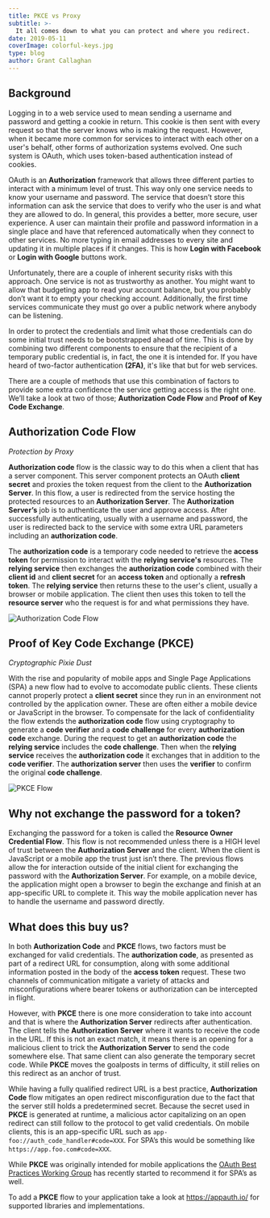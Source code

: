 ```yaml
---
title: PKCE vs Proxy
subtitle: >-
  It all comes down to what you can protect and where you redirect.
date: 2019-05-11
coverImage: colorful-keys.jpg
type: blog
author: Grant Callaghan
---
```


## Background

Logging in to a web service used to mean sending a username and password and
getting a cookie in return. This cookie is then sent with every request so that
the server knows who is making the request. However, when it became more common
for services to interact with each other on a user's behalf, other forms of
authorization systems evolved. One such system is OAuth, which uses
token-based authentication instead of cookies.

OAuth is an __Authorization__ framework that allows three different parties to
interact with a minimum level of trust. This way only one service needs to know
your username and password. The service that doesn’t store this information
can ask the service that does to verify who the user is and what they are allowed
to do. In general, this provides a better, more secure, user experience.
A user can maintain their profile and password information in a single place
and have that referenced automatically when they connect to other services. No
more typing in email addresses to every site and updating it in multiple places
if it changes. This is how __Login with Facebook__ or __Login with Google__
buttons work.

Unfortunately, there are a couple of inherent security risks with this approach.
One service is not as trustworthy as another. You might want to allow that
budgeting app to read your account balance, but you probably don’t want it to
empty your checking account. Additionally, the first time services
communicate they must go over a public network where anybody can be listening.

In order to protect the credentials and limit what those credentials can do
some initial trust needs to be bootstrapped ahead of time. This
is done by combining two different components to ensure that the
recipient of a temporary public credential is, in fact, the one it is intended
for. If you have heard of two-factor authentication __(2FA)__, it's like that but
for web services.

There are a couple of methods that use this combination of factors to provide
some extra confidence the service getting access is the right one. We’ll take a
look at two of those; __Authorization Code Flow__ and
__Proof of Key Code Exchange__.

## Authorization Code Flow

_Protection by Proxy_

__Authorization code__ flow is the classic way to do this when a client that has a
server component. This server component protects an OAuth __client secret__ and
proxies the token request from the client to the __Authorization Server__. In this
flow, a user is redirected from the service hosting the protected resources to
an __Authorization Server__. The __Authorization Server’s__ job is to authenticate the
user and approve access. After successfully authenticating, usually with a
username and password, the user is redirected back to the service with some
extra URL parameters including an __authorization code__.

The __authorization code__ is a temporary code needed to retrieve the __access token__
for permission to interact with the __relying service's__ resources. The __relying
service__ then exchanges the __authorization code__ combined with their __client id__ and
__client secret__ for an __access token__ and optionally a __refresh token__. The __relying
service__ then returns these to the user's client, usually a browser or mobile
application. The client then uses this token to tell the __resource server__ who
the request is for and what permissions they have.

![Authorization Code Flow](/images/posts/auth-code-flow.png)

## Proof of Key Code Exchange (PKCE)
_Cryptographic Pixie Dust_

With the rise and popularity of mobile apps and Single Page Applications (SPA) a new
flow had to evolve to accomodate public clients. These clients cannot properly
protect a __client secret__ since they run in an environment not controlled by the
application owner. These are often either a mobile device or JavaScript in the browser. To
compensate for the lack of confidentiality the flow extends the __authorization
code__ flow using cryptography to generate a __code verifier__ and a __code challenge__
for every __authorization code__ exchange.  During the request to get an
__authorization code__ the __relying service__ includes the __code challenge__. Then when
the __relying service__ receives the __authorization code__ it exchanges that in
addition to the __code verifier__. The __authorization server__ then uses the __verifier__
to confirm the original __code challenge__.

![PKCE Flow](/images/posts/pkce-flow.png)


## Why not exchange the password for a token?

Exchanging the password for a token is called the __Resource Owner Credential
Flow__. This flow is not recommended unless there is a HIGH level of trust between
the __Authorization Server__ and the client. When the client is JavaScript or a
mobile app the trust just isn’t there. The previous flows allow the for
interaction outside of the initial client for exchanging the password with the
__Authorization Server__. For example, on a mobile device, the application might
open a browser to begin the exchange and finish at an app-specific URL to
complete it. This way the mobile application never has to handle the username
and password directly.

## What does this buy us?

In both __Authorization Code__ and __PKCE__ flows, two factors must be exchanged for valid
credentials. The __authorization code__, as presented as part of a redirect URL for
consumption, along with some additional information posted in the body of the
__access token__ request. These two channels of communication mitigate a variety of
attacks and misconfigurations where bearer tokens or authorization can be
intercepted in flight.

However, with __PKCE__ there is one more consideration to take into account and that
is where the __Authorization Server__ redirects after authentication. The client
tells the __Authorization Server__ where it wants to receive the code in the URL. If
this is not an exact match, it means there is an opening for a malicious client
to trick the __Authorization Server__ to send the code somewhere else. That same
client can also generate the temporary secret code.  While __PKCE__ moves the
goalposts in terms of difficulty, it still relies on this redirect as an anchor
of trust.

While having a fully qualified redirect URL is a best practice,
__Authorization Code__ flow mitigates an open redirect misconfiguration due to the
fact that the server still holds a predetermined secret. Because the secret used
in __PKCE__ is generated at runtime, a malicious actor capitalizing on an open
redirect can still follow to the protocol to get valid credentials. On mobile
clients, this is an app-specific URL such as
`app-foo://auth_code_handler#code=XXX`. For SPA’s this would be something like
`https://app.foo.com#code=XXX`.

While __PKCE__ was originally intended for mobile applications the [OAuth Best
Practices Working Group](https://tools.ietf.org/html/draft-ietf-oauth-security-topics-11#section-2.1.1)
has recently started to recommend it for SPA’s as well.

To add a __PKCE__ flow to your application take a look at https://appauth.io/ for
supported libraries and implementations.
